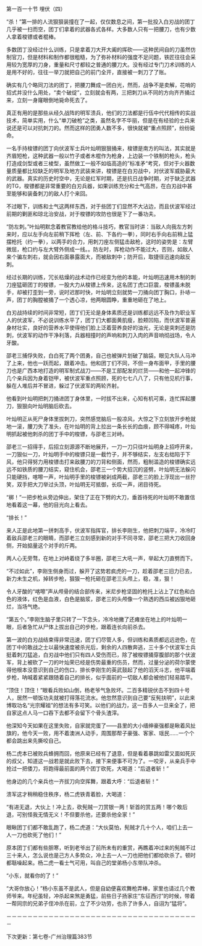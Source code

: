 

第一百一十节 埋伏（四）

“杀！”第一排的人流狠狠装撞在了一起，仅仅数息之间，第一批投入白刃战的团丁几乎被一扫而空，团丁们拿着的武器各式各样。大多数人只有一把腰刀，也有少数人拿着梭镖或者棍棒。

多数团丁没经过什么训练，只是拿着刀大开大阖的挥砍――这种民间自的刀虽然仿制官刀，但是材料和制作都很粗糙，为了弥补材料的强度不足问题，铁匠往往会采用较为宽厚的刀身，重量和尺寸都较之普通的腰刀大。没有经过专门刀术训练的人是用不好的，往往一举刀就把自己的前门全开，直接被一刺刀了了账。

确实有几个略同刀法的团丁，把腰刀舞成一团白光，然而，战争不是卖解，花哨的招式并没什么用处，“卖个破绽”，立刻就会有两，三把刺刀从不同的方向齐齐捅过来，立刻一身窿眼倒地毙命死去了。

真正有用的是那些从经久战阵的明军溃兵，他们的刀法都是行伍中代代相传的实战技术，简单实用，什么“单刀破枪”之类，虽然名字不华丽，但是在有经验的士兵来说还是可以对抗刺刀的。然而这样的团勇人数不多，很快就被“重点照顾”，纷纷毙命。

一名手持梭镖的团丁向伏波军士兵叶灿明狠狠捅来，梭镖是南方的叫法，其实就是齐眉短枪，这种武器一般以竹子或者木棍作为枪身，上边装一个铁制的枪头，枪头打造成剑型或者三棱型，虽然做工一般不如临高造的”标准矛“考究，但对于火器数量质量都比较缺乏的明军及地方武装来讲，梭镖是在白刃战中，对伏波军威胁最大的武器。真实的历史时空中，无论是红军时期，还是抗日战争时期，对于缺乏武器的TG，梭镖都是非常重要的白刃兵器，如果训练充分和士气高昂，在白刃战中甚至能够和装备刺刀的敌人打个来回。

不过眼下，训练和士气这两样东西，对于些团丁们显然不大沾边，而且伏波军经过前期的剿匪和琼北治安战，对于梭镖的攻防也很是下了一番功夫。

“防左刺。”叶灿明默念着教官教给他的格斗技巧，教官当时讲：当敌人向我左方刺来时，应以左手向左前稍下挥枪（左、前、下各约一拳），同时右手向右前稍上猛摆枪托（约一拳），以两手的合力，用刺刀座左侧猛击敌枪，这时的姿势是：左臂微屈，枪口约与左大臂外侧成一线。。防左时，挥枪动作不能过大，否则，如敌人来个骗左刺右，就会因右面暴露面大，而被敌刺中；防开后，取捷径迅速向敌反刺。

经过长期的训练，冗长枯燥的战术动作已经变为他的本能，叶灿明迅速用木制的刺刀座猛砸团丁的梭镖，一股大力从梭镖上传来，这名团丁虎口巨震，梭镖虽未脱手，却被打歪到一旁，说时迟那时快，叶灿明立刻就势一刀捅向团丁胸口，扑哧一声，团丁的胸膛被捅了一个透心凉，他两眼圆睁，重重地砸在了地上。

白刃战持续的时间非常短，团丁们无论是身体素质还是训练都远远不及作为职业军人的伏波军，不必说训练水平了，团丁们大都面黄肌瘦，脸颊凹陷，而伏波军普遍身材壮实，良好的营养水平使得他们脸上泛着营养良好的油光，无论是突刺还是防刺，伏波军的动作干净利落，兵器相撞时的声响和刺刀入肉的声音响彻战场，令人牙酸。

邵老三捕俘失败，白白死了两个团勇，自己也被弹片划破了脑袋。眼见大队人马冲了上来，他也一跃而起，跟着冲击。他和团丁们不同，不但一身布面甲，手里的腰刀也是广西本地打造的明军制式战刀――不是工部配发的烂货――和他一起冲锋的几个亲兵因为身着铠甲，被伏波军重点照顾，死的七七八八了，只有他见机行事，躲在人堆后并不冒进，躲过了伏波军的两轮齐射。

他看到叶灿明把刺刀捅进团丁身体里，一时拔不出来，心知有机可乘，连忙挥起腰刀，狠狠向叶灿明脑后砍去。

叶灿明正从死尸身体里拔刺刀，突然感觉脑后一股凉风，大惊之下立刻放开步枪就地一滚，腰刀失了准头，在叶灿明的背上拉出一条长长的血痕，顾不得喊疼，叶灿明抓起被他刺杀的团丁手中的梭镖，与邵老三对峙。

邵老三一招得手，后招立刻源源不断地展开，一刀一刀只往叶灿明身上招呼开来，一刀狠似一刀，叶灿明手中的梭镖只是一截竹子，并不够结实，左支右绌陷于下风，他只得努力用梭镖击打来敌腰刀的刀背和侧面，然而，粗制滥造的梭镖确实远远不如铁质的腰刀结实，窥住机会，邵老三一个势大招沉的竖劈，叶灿明无法躲闪只能硬挡，喀嚓一声，叶灿明手里的梭镖被剁成两截，邵老三的脸上浮现出一丝狞笑，双手把大刀举过头顶，叶灿明无可抵御，长叹一声，闭目待死。

“梆！”一把步枪从旁边伸出，架住了正在下劈的大刀，垂首待死的叶灿明不敢置信地看着这一幕，他的目光向上看去。

“排长！”

来人正是此地第一拼刺高手，伏波军指挥官，排长李刚生，他把刺刀端平，冷冷盯着敌兵邵老三的眼睛，而邵老三立刻感到新的对手不同寻常，邵老三把大刀收回身侧，开始掂量这个对手的斤两。

两人心无旁骛，在地上对峙着绕了多半圈，邵老三大吼一声，举起大刀直劈而下。

“不过如此”，李刚生侧身而过，躲开了这势若疯虎的一刀，趁着邵老三旧力已去，新力未生之机，掉转步枪，狠狠一枪托砸在邵老三头颅上，稳，准，狠！

令人牙酸的“喀嚓”声从颅骨的结合部传来，米尼步枪坚固的枪托上沾上了红色和白色的液体，红色是血液，白色是脑浆，邵老三的头颅像一个熟透的西瓜被凶狠地砸烂，当场气绝。

“第五个。”李刚生脑子里只转了一下念头，冷冷地撇了还瘫坐在地上的叶灿明一眼，后者急忙从尸体上拔出自己的步枪，跟着连长向前杀去。

第一波的白刃战结束得非常迅速，团丁们尽管人多，但训练和素质都远远逊色，在团丁中的敢战之士以最快速度被杀光后，剩余的人四散奔逃，三十多个伏波军士兵挺着刺刀猛追，白刃战中他们只有四人受伤而已，除了被梭镖捅穿腹部的那个伏波军，背上被砍了一刀的叶灿荣已经是伤势最重的伤员，然而，过量分泌的荷尔蒙使得他根本没意识到自己的伤口，排长李刚生的英武鼓起了他的滔天斗志，他平端着步枪，呐喊着紧紧跟随着自己的排长，似乎面前的一切敌人都会被他们轻易踏平。

“顶住！顶住！”眼看兵败如山倒，杨老爷气急败坏。二百多精锐伏击不到四十号人，居然一顿饭功夫就被打得落花流水。他忽然意识到自己要“反髡扶明”，以此来博取功名“光宗耀祖”的想法有多可笑。以他们的战力，这一百多人一旦来全了，把自家这点人马一口吞下去都不会留下个骨头渣滓。

他深知今天如果在这里失败，自家就完蛋了――县里的大小缙绅豪强都是瞅着风扯旗的，他今天一败，用不着澳洲人动手，周围那帮子豪强、客家、瑶民……一个个都会跳出来先撕咬自己。

杨二虎本已被败兵蜂拥而回，他原来已经有了退意，但是看着暴跳如雷又面如死灰的叔父，知道这一战若是就此败下去，接下来便事不可为了。一咬牙，从亲兵手中抢过一把倭刀，将跑得最前面的两个团丁砍死，大喝道：“后退者斩！”

他身边的几个亲兵也一齐拔刀向空挥舞，跟着大呼：“后退者斩！”

溃军这才稍稍稳住秩序，杨二虎铁青着脸，大喝道：

“有进无退，大伙上！冲上去，砍髡贼一刀赏银一两！斩首的赏五两！哪个敢后退，可别怪我无情无义！不但要杀他，还要杀他全家！”

眼瞅团丁们都不敢乱跑了，杨二虎道：“大伙莫怕，髡贼才几十个人，咱们上去一人一刀也砍死了他们！”

原本团丁们都有些胆寒，听到老爷出了前所未有的重赏，再瞧着冲过来的髡贼不过三十来人，怎么说也是己方人多势众，冲上去一人一刀也把他们都给砍杀了。顿时都聒噪起来。杨二虎一看士气可用，叫自己的堂弟杨小东带队冲杀。

“小东，就看你的了！”

“大哥你放心！”杨小东虽不是武人，但是自幼便喜欢舞枪弄棒，家里也请过几个教师爷来。年纪虽轻，冲杀起来煞是勇猛，前些日子扬家庄“东征西讨”的时候，带着一帮同宗的兄弟子侄冲杀在前，立了不少功劳，也杀了许多人，自诩为“猛将”。

－－－－－－－－－－－－－－－－－－－－－－－－－－－－－－－－－－－－－

下次更新：第七卷-广州治理篇383节

